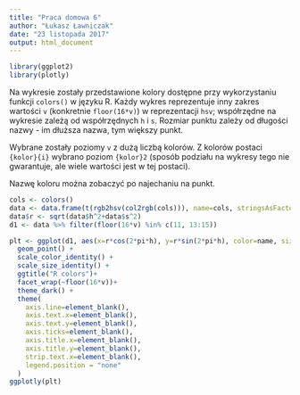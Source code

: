 ```yaml
---
title: "Praca domowa 6"
author: "Łukasz Ławniczak"
date: "23 listopada 2017"
output: html_document
---
```


```r
library(ggplot2)
library(plotly)
```

Na wykresie zostały przedstawione kolory dostępne przy wykorzystaniu funkcji `colors()` w języku R. Każdy wykres reprezentuje inny zakres wartości `v` (konkretnie `floor(16*v)`) w reprezentacji `hsv`; współrzędne na wykresie zależą od współrzędnych `h` i `s`. Rozmiar punktu zależy od długości nazwy - im dłuższa nazwa, tym większy punkt.

Wybrane zostały poziomy `v` z dużą liczbą kolorów. Z kolorów postaci `{kolor}{i}` wybrano poziom `{kolor}2` (sposób podziału na wykresy tego nie gwarantuje, ale wiele wartości jest w tej postaci).

Nazwę koloru można zobaczyć po najechaniu na punkt.
```r
cols <- colors()
data <- data.frame(t(rgb2hsv(col2rgb(cols))), name=cols, stringsAsFactors = FALSE)
data$r <- sqrt(data$h^2+data$s^2)
d1 <- data %>% filter(floor(16*v) %in% c(11, 13:15))

plt <- ggplot(d1, aes(x=r*cos(2*pi*h), y=r*sin(2*pi*h), color=name, size=nchar(name)-2)) +
  geom_point() +
  scale_color_identity() +
  scale_size_identity() +
  ggtitle("R colors")+
  facet_wrap(~floor(16*v))+
  theme_dark() +
  theme(
    axis.line=element_blank(),
    axis.text.x=element_blank(),
    axis.text.y=element_blank(),
    axis.ticks=element_blank(),
    axis.title.x=element_blank(),
    axis.title.y=element_blank(),
    strip.text.x=element_blank(),
    legend.position = "none"
  )
ggplotly(plt)
```
